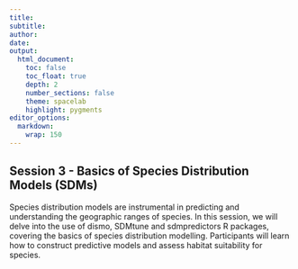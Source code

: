 ```yaml
---
title:
subtitle: 
author:
date:
output:
  html_document:
    toc: false
    toc_float: true 
    depth: 2
    number_sections: false
    theme: spacelab
    highlight: pygments
editor_options: 
  markdown: 
    wrap: 150
---
```


## Session 3 - Basics of Species Distribution Models (SDMs)

Species distribution models are instrumental in predicting and understanding the geographic ranges of species. In this session, we will delve into the use of dismo, SDMtune and sdmpredictors R packages, covering the basics of species distribution modelling. Participants will learn how to construct predictive models and assess habitat suitability for species.








